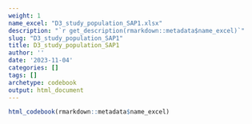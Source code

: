 ```yaml
---
weight: 1
name_excel: "D3_study_population_SAP1.xlsx"
description: "`r get_description(rmarkdown::metadata$name_excel)`"
slug: "D3_study_population_SAP1"
title: D3_study_population_SAP1
author: ''
date: '2023-11-04'
categories: []
tags: []
archetype: codebook
output: html_document
---
```


```r
html_codebook(rmarkdown::metadata$name_excel)
```
